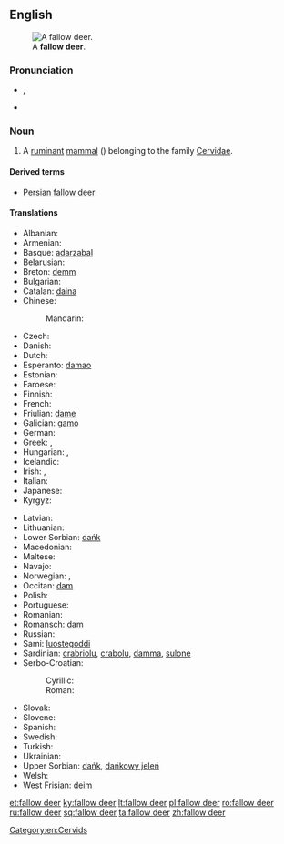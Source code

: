 ==English==
{{wikipedia}}
[[File:Dama_dama8.JPG|thumb|A '''fallow deer'''.]]

===Pronunciation===
* {{IPA|/ˈfæl.əʊˌdɪə/}}, {{X-SAMPA|/"f{l.@U%dI@/}}
* {{audio|en-uk-fallow deer.ogg|Audio (UK)}}

===Noun===
{{en-noun|head=[[fallow]] [[deer]]|fallow deer}}

# A [[ruminant]] [[mammal]] ({{taxlink|Dama dama|species}}) belonging to the family [[Cervidae]].

====Derived terms====
* [[Persian fallow deer]]

====Translations====
{{trans-top|''Dama dama'', a ruminant mammal}}
* Albanian: {{t|sq|dreri brilopatë}}
* Armenian: {{t|hy|եղնիկ|tr=eġnik}}
* Basque: [[adarzabal]]
* Belarusian: {{t|be|лань|f|tr=lanʹ|sc=Cyrl}}
* Breton: [[demm]]
* Bulgarian: {{t|bg|елен лопатар|m|tr=elen lopatar|sc=Cyrl}}
* Catalan: [[daina]]
* Chinese:
*: Mandarin: {{t+|cmn|黇鹿|tr=tiānlù|sc=Hani}}
* Czech: {{t+|cs|daněk|m}}
* Danish: {{t|da|dådyr|n}}
* Dutch: {{t+|nl|damhert|n}}
* Esperanto: [[damao]]
* Estonian: {{t|et|kabehirv}}
* Faroese: {{t|fo|dádýr}}
* Finnish: {{t+|fi|kuusipeura}}
* French: {{t+|fr|daim|m}}
* Friulian: [[dame#Friulian|dame]]
* Galician: [[gamo#Galician|gamo]]
* German: {{t+|de|Damhirsch|m}}
* Greek: {{t|el|πλατώνι|tr=platóni|sc=Grek}}, {{t+|el|ντάμα|f|tr=ntáma|sc=Grek}}
* Hungarian: {{t+|hu|dámvad}}, {{t+|hu|dámszarvas}}
* Icelandic: {{t+|is|dádýr}}
* Irish: {{t|ga|fia buí|m}}, {{qualifier|male}} {{t|ga|poc fionn|m}}
* Italian: {{t+|it|daino|m}}
* Japanese: {{t|ja|ダマジカ|tr=damajika|sc=Jpan}}
* Kyrgyz: {{t+|ky|лань}}
{{trans-mid}}
* Latvian: {{t|lv|dambriedis|m}}
* Lithuanian: {{t+|lt|danielius|m}}
* Lower Sorbian: [[dańk#Lower Sorbian|dańk]]
* Macedonian: {{t|mk|елен лопатар|m|tr=elen lopatar|sc=Cyrl}}
* Maltese: {{t|mt|ċerf ta’ l-ewropa|m}}
* Navajo: {{t|nv|bįįh łikizhígíí}}
* Norwegian: {{t|no|dåhjort}}, {{t|no|dådyr}}
* Occitan: [[dam#Occitan|dam]]
* Polish: {{t+|pl|daniel|m}}
* Portuguese: {{t+|pt|gamo}}
* Romanian: {{t|ro|cerb lopătar|m}}
* Romansch: [[dam#Romansch|dam]]
* Russian: {{t+|ru|лань|f|tr=lanʹ}}
* Sami: [[luostegoddi]]
* Sardinian: [[crabriolu]], [[crabolu]], [[damma]], [[sulone]]
* Serbo-Croatian:
*: Cyrillic: {{t|sh|jелен лопатар|m}}
*: Roman: {{t|sh|jelen lopatar|m}}
* Slovak: {{t|sk|daniel škvrnitý|m}}
* Slovene: {{t+|sl|damjak|m}}
* Spanish: {{t+|es|gamo|m}}
* Swedish: {{t|sv|dovhjort}}
* Turkish: {{t+|tr|alageyik}}
* Ukrainian: {{t|uk|лань|f|tr=lanʹ}}
* Upper Sorbian: [[dańk#Upper Sorbian|dańk]], [[dańkowy jeleń]] {{g|m}}
* Welsh: {{t|cy|danas}}
* West Frisian: [[deim]]
{{trans-bottom}}

[[Category:en:Cervids]]

[[et:fallow deer]]
[[ky:fallow deer]]
[[lt:fallow deer]]
[[pl:fallow deer]]
[[ro:fallow deer]]
[[ru:fallow deer]]
[[sq:fallow deer]]
[[ta:fallow deer]]
[[zh:fallow deer]]